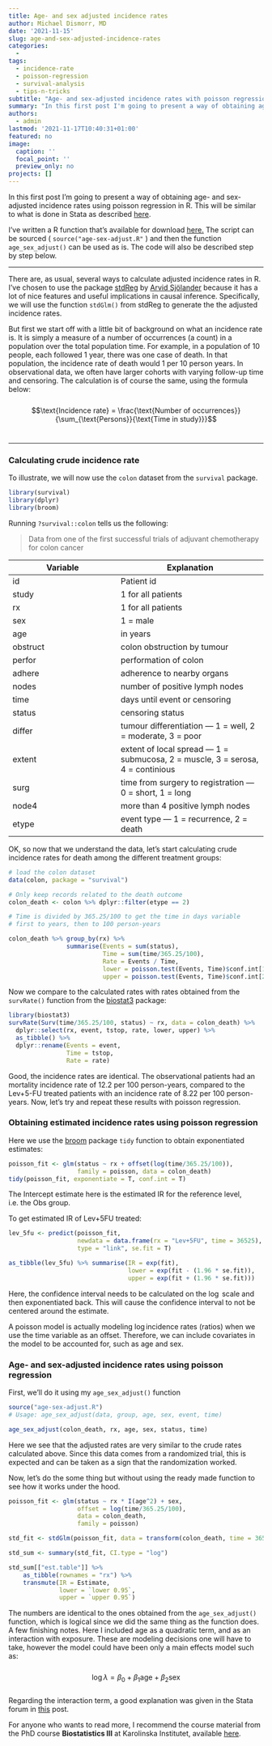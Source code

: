 ```yaml
---
title: Age- and sex adjusted incidence rates
author: Michael Dismorr, MD
date: '2021-11-15'
slug: age-and-sex-adjusted-incidence-rates
categories: 
  - 
tags: 
  - incidence-rate
  - poisson-regression
  - survival-analysis
  - tips-n-tricks
subtitle: "Age- and sex-adjusted incidence rates with poisson regression in R"
summary: "In this first post I'm going to present a way of obtaining age- and sex-adjusted incidence rates using poisson regression in R. This will be similar to what is done in stata as described [here](https://www.statalist.org/forums/forum/general-stata-discussion/general/1431921-age-adjusted-rates-using-a-poisson-regression)"
authors: 
  - admin
lastmod: '2021-11-17T10:40:31+01:00'
featured: no
image:
  caption: ''
  focal_point: ''
  preview_only: no
projects: []
---
```

In this first post I'm going to present a way of obtaining age- and sex-adjusted incidence rates using poisson regression in R. This will be similar to what is done in Stata as described [here](https://www.statalist.org/forums/forum/general-stata-discussion/general/1431921-age-adjusted-rates-using-a-poisson-regression).

I've written a R function that's available for download [here.](age_sex_adjust.R) The script can be sourced ( `source("age-sex-adjust.R"` ) and then the function `age_sex_adjust()` can be used as is. The code will also be described step by step below.

***

There are, as usual, several ways to calculate adjusted incidence rates in R. I've chosen to use the package [stdReg](https://cran.r-project.org/package=stdReg) by [Arvid Sjölander](https://www.meb.ki.se/sites/arvsjo/) because it has a lot of nice features and useful implications in causal inference. Specifically, we will use the function `stdGlm()` from stdReg to generate the the adjusted incidence rates. 


But first we start off with a little bit of background on what an incidence rate is. It is simply a measure of a number of occurrences (a count) in a population over the total population time. For example, in a population of 10 people, each followed 1 year, there was one case of death. In that population, the incidence rate of death would 1 per 10 person years. In observational data, we often have larger cohorts with varying follow-up time and censoring.  The calculation is of course the same, using the formula below:   
<br>
$$\text{Incidence rate} = \frac{\text{Number of occurrences}}{\sum_{\text{Persons}}{\text{Time in study}}}$$
<br>
  

***

### Calculating crude incidence rate  

To illustrate, we will now use the `colon` dataset from the `survival` package. 


```r
library(survival)
library(dplyr)
library(broom)
```

Running `?survival::colon` tells us the following:

> Data from one of the first successful trials of adjuvant chemotherapy for colon cancer  

Variable | Explanation
-------- | -----------
id | Patient id
study | 1 for all patients
rx | 1 for all patients
sex | 1 = male  
age | in years  
obstruct |colon obstruction by tumour  
perfor | performation of colon  
adhere | adherence to nearby organs  
nodes | number of positive lymph nodes  
time | days until event or censoring  
status | censoring status  
differ | tumour differentiation --- 1 = well, 2 = moderate, 3 = poor  
extent | extent of local spread --- 1 = submucosa, 2 = muscle, 3 = serosa, 4 = continious  
surg | time from surgery to registration --- 0 = short, 1 = long  
node4 | more than 4 positive lymph nodes  
etype | event type --- 1 = recurrence, 2 = death  

OK, so now that we understand the data, let's start calculating crude incidence rates for death among the different treatment groups:    

```r
# load the colon dataset
data(colon, package = "survival") 

# Only keep records related to the death outcome
colon_death <- colon %>% dplyr::filter(etype == 2) 

# Time is divided by 365.25/100 to get the time in days variable 
# first to years, then to 100 person-years

colon_death %>% group_by(rx) %>% 
                summarise(Events = sum(status), 
                          Time = sum(time/365.25/100), 
                          Rate = Events / Time, 
                          lower = poisson.test(Events, Time)$conf.int[1], 
                          upper = poisson.test(Events, Time)$conf.int[2])
```
Now we compare to the calculated rates with rates obtained from the `survRate()` function from the [biostat3](https://cran.r-project.org/package=biostat3) package:

```r

library(biostat3)
survRate(Surv(time/365.25/100, status) ~ rx, data = colon_death) %>% 
  dplyr::select(rx, event, tstop, rate, lower, upper) %>% 
  as_tibble() %>% 
  dplyr::rename(Events = event, 
                Time = tstop, 
                Rate = rate)

```
  
Good, the incidence rates are identical. The observational patients had an mortality incidence rate of 12.2 per 100 person-years, compared to the Lev+5-FU treated patients with an incidence rate of 8.22 per 100 person-years. Now, let's try and repeat these results with poisson regression. 


### Obtaining estimated incidence rates using poisson regression
  
  

Here we use the [broom](https://broom.tidymodels.org/) package `tidy` function to obtain exponentiated estimates:
  
  
```r
poisson_fit <- glm(status ~ rx + offset(log(time/365.25/100)), 
                   family = poisson, data = colon_death)
tidy(poisson_fit, exponentiate = T, conf.int = T)
```
The Intercept estimate here is the estimated IR for the reference level, i.e. the Obs group. 

To get estimated IR of Lev+5FU treated:

```r
lev_5fu <- predict(poisson_fit, 
                   newdata = data.frame(rx = "Lev+5FU", time = 36525), 
                   type = "link", se.fit = T)

as_tibble(lev_5fu) %>% summarise(IR = exp(fit), 
                                 lower = exp(fit - (1.96 * se.fit)), 
                                 upper = exp(fit + (1.96 * se.fit)))

```
Here, the confidence interval needs to be calculated on the $\log$ scale and then exponentiated back. This will cause the confidence interval to not be centered around the estimate.  

A poisson model is actually modeling $\log\text{incidence rates (ratios)}$ when we use the time variable as an offset. Therefore, we can include covariates in the model to be accounted for, such as age and sex.

### Age- and sex-adjusted incidence rates using poisson regression

First, we'll do it using my `age_sex_adjust()` function

```r
source("age-sex-adjust.R")
# Usage: age_sex_adjust(data, group, age, sex, event, time)

age_sex_adjust(colon_death, rx, age, sex, status, time)
```
Here we see that the adjusted rates are very similar to the crude rates calculated above. Since this data comes from a randomized trial, this is expected and can be taken as a sign that the randomization worked.  

Now, let's do the some thing but without using the ready made function to see how it works under the hood. 

```r
poisson_fit <- glm(status ~ rx * I(age^2) + sex, 
                   offset = log(time/365.25/100), 
                   data = colon_death, 
                   family = poisson)

std_fit <- stdGlm(poisson_fit, data = transform(colon_death, time = 36525), X = "rx")

std_sum <- summary(std_fit, CI.type = "log")

std_sum[["est.table"]] %>% 
    as_tibble(rownames = "rx") %>% 
    transmute(IR = Estimate, 
              lower = `lower 0.95`, 
              upper = `upper 0.95`)

```
The numbers are identical to the ones obtained from the `age_sex_adjust()` function, which is logical since we did the same thing as the function does.  
A few finishing notes. Here I included age as a quadratic term, and as an interaction with exposure. These are modeling decisions one will have to take, however the model could have been only a main effects model such as:  
<br>
$$\log\lambda = \beta_0 + \beta_1\text{age} + \beta_2\text{sex}$$ 
<br>
Regarding the interaction term, a good explanation was given in the Stata forum in [this](https://www.statalist.org/forums/forum/general-stata-discussion/general/1431921-age-adjusted-rates-using-a-poisson-regression) post.  

For anyone who wants to read more, I recommend the course material from the PhD course **Biostatistics III** at Karolinska Institutet, available [here](https://biostat3.net).  



